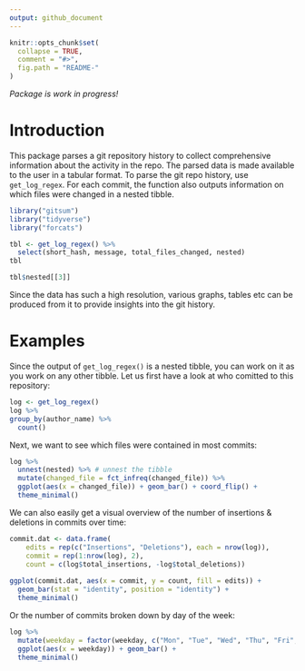 ```yaml
---
output: github_document
---
```


<!-- README.md is generated from README.Rmd. Please edit that file -->

```r
knitr::opts_chunk$set(
  collapse = TRUE,
  comment = "#>",
  fig.path = "README-"
)
```

*Package is work in progress!*

# Introduction
This package parses a git repository history to collect 
comprehensive information about the activity in the repo. The parsed 
data is made available to the user in a tabular format.
To parse the git repo history, use `get_log_regex`.
For each commit, the function also outputs information on which files were changed in a 
nested tibble.

```r
library("gitsum")
library("tidyverse")
library("forcats")
```

```r
tbl <- get_log_regex() %>%
  select(short_hash, message, total_files_changed, nested)
tbl 
```

```r
tbl$nested[[3]]
```

Since the data has such a high resolution, various graphs, tables etc can be 
produced from it to provide insights into the git history.

# Examples
Since the output of `get_log_regex()` is a nested tibble, you can work on it 
as you work on any other tibble.
Let us first have a look at who comitted to this repository:
```r
log <- get_log_regex()
log %>%
group_by(author_name) %>%
  count()
```

Next, we want to see which files were contained in most commits:
```r
log %>%
  unnest(nested) %>% # unnest the tibble
  mutate(changed_file = fct_infreq(changed_file)) %>%
  ggplot(aes(x = changed_file)) + geom_bar() + coord_flip() + 
  theme_minimal()
```

We can also easily get a visual overview of the number of insertions & deletions in commits over time:
```r
commit.dat <- data.frame(
    edits = rep(c("Insertions", "Deletions"), each = nrow(log)),
    commit = rep(1:nrow(log), 2),
    count = c(log$total_insertions, -log$total_deletions))
    
ggplot(commit.dat, aes(x = commit, y = count, fill = edits)) + 
  geom_bar(stat = "identity", position = "identity") +
  theme_minimal()
```

Or the number of commits broken down by day of the week:
```r
log %>%
  mutate(weekday = factor(weekday, c("Mon", "Tue", "Wed", "Thu", "Fri", "Sat", "Sun"))) %>% 
  ggplot(aes(x = weekday)) + geom_bar() + 
  theme_minimal()
```
